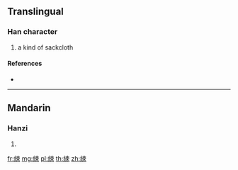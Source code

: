 {{character info/new}}
==Translingual==

===Han character===
{{Han char|rn=120|rad=糸|as=07|sn=13|four=25996|canj=VFDL}}

# a kind of sackcloth

====References====
* {{Han ref|kx=0924.310|dkj=27480|dj=1360.070|hdz=53402.020|uh=7D80|ud=32128|bh=DF59|bd=57177}}

----

==Mandarin==

===Hanzi===
{{cmn-hanzi|pin=[[shū]] ([[shu1]])|wg=shu<sup>1</sup>}}

# {{defn|lang=cmn|sort=糸07}}

[[fr:綀]]
[[mg:綀]]
[[pl:綀]]
[[th:綀]]
[[zh:綀]]